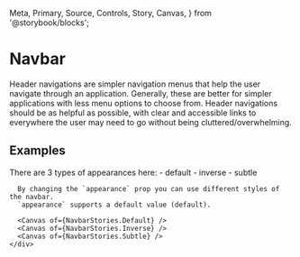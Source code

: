   Meta,
  Primary,
  Source,
  Controls,
  Story,
  Canvas,
} from '@storybook/blocks';


<Meta of={NavbarStories} />

# Navbar
Header navigations are simpler navigation menus that help the user navigate through an application. Generally, these are better for simpler applications with less menu options to choose from. Header navigations should be as helpful as possible, with clear and accessible links to everywhere the user may need to go without being cluttered/overwhelming.

<Primary />
<Controls />

## Examples

<div className="story-layout-ex">
  <div className="story-layout-ex--section">
    <div className="story-card-ex">
      There are 3 types of appearances here:
      - default 
      - inverse
      - subtle 

      By changing the `appearance` prop you can use different styles of the navbar.
      `appearance` supports a default value (default).

      <Canvas of={NavbarStories.Default} />
      <Canvas of={NavbarStories.Inverse} />
      <Canvas of={NavbarStories.Subtle} /> 
    </div>
  </div>
</div>
